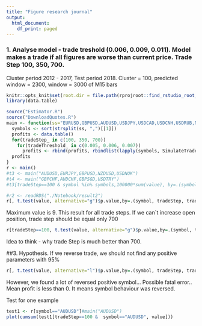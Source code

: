 ```yaml
---
title: "Figure research journal"
output:
  html_document:
    df_print: paged
---
```


### 1. Analyse model - trade treshold (0.006, 0.009, 0.011). Model makes a trade if all figures are worse than current price. Trade Step 100, 350, 700.
Cluster period 2012 - 2017, Test period 2018. Cluster = 100, predicted window = 2300, window = 3000 of M15 bars
```r
knitr::opts_knit$set(root.dir = file.path(rprojroot::find_rstudio_root_file(), "ForexTest"))
library(data.table)

```

```r
source("Estimator.R")
source("DownloadQuotes.R")
main <- function(ss="EURUSD,GBPUSD,AUDUSD,USDJPY,USDCAD,USDCNH,USDRUB,NZDUSD,USDCHF,AUDCAD,AUDCHF,AUDJPY,AUDNZD,CADJPY,CHFJPY,EURAUD,EURCAD,EURCHF,EURGBP,EURJPY,EURNZD,GBPAUD,GBPCHF,GBPJPY,NZDJPY,USDDKK,USDHKD,USDMXN,USDNOK,USDPLN,USDSEK,USDSGD,USDTRY,EURDKK,EURHKD,EURNOK,EURPLN,EURSEK,EURTRY,GBPCAD,GBPNZD,GBPSGD,CADCHF,HKDJPY,NOKJPY,NOKSEK,NZDCAD,NZDCHF,NZDSGD,SGDJPY,XAUUSD,XAGUSD"){
  symbols <- sort(strsplit(ss, ",")[[1]])
  profits <- data.table()
  for(tradeStep_ in c(100, 350, 700))
    for(tradeThreshold_ in c(0.005, 0.006, 0.007))
      profits <- rbind(profits, rbindlist(lapply(symbols, SimulateTrades, tradeStep=tradeStep_, tradeThreshold=tradeThreshold_, cTableName="cTable1200", from=ISOdate(2017, 1, 1, tz = "UTC"), to=ISOdate(2017, 04, 1, tz = "UTC"))))
  profits
}
r <- main()
#t3 <- main("AUDUSD,EURJPY,GBPUSD,NZDUSD,USDNOK")
#t4 <- main("GBPCHF,AUDCHF,GBPSGD,USDTRY")
#t3[tradeStep==100 & symbol %in% symbols,100000*sum(value), by=.(symbol, tradeThreshold)]

#r2 <- readRDS("./Notebook/result2")
r[, t.test(value, alternative="g")$p.value,by=.(symbol, tradeStep, tradeThreshold)][order(symbol)][V1<0.05][,.N, by=symbol][order(-N)]
```
Maximum value  is 9. 
This result for all trade steps. If we can`t increase open position, trade step should be equal only 700
```r
r[tradeStep==100, t.test(value, alternative="g")$p.value,by=.(symbol, tradeStep, tradeThreshold)][order(symbol)][V1<0.05][,.N, by=symbol][order(-N)]
```

Idea to think - why trade Step is much better than 700.

##3. Hypothesis. If we reverse trade, we should not find any positive parameters with 95%
```r
r[, t.test(value, alternative="l")$p.value,by=.(symbol, tradeStep, tradeThreshold)][order(symbol)][V1<0.05][,.N, by=symbol][order(-N)]

```
However, we found a lot of reversed positive symbol... Possible fatal error.. Mean profit is less than 0. It means symbol behaviour was reversed.

Test for one example
```r
test1 <- r[symbol=="AUDUSD"]#main("AUDUSD")
plot(cumsum(test1[tradeStep==100 &  symbol=="AUDUSD", value]))

```
